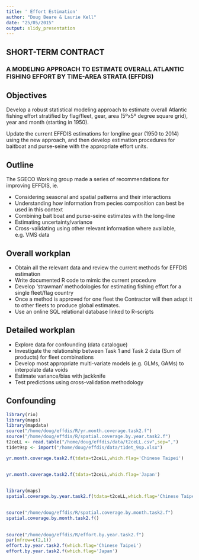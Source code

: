 ```yaml
---
title: ' Effort Estimation'
author: "Doug Beare & Laurie Kell"
date: "25/05/2015"
output: slidy_presentation
---
```


## SHORT-TERM CONTRACT 
### A MODELING APPROACH TO ESTIMATE OVERALL ATLANTIC FISHING EFFORT BY TIME-AREA STRATA (EFFDIS)

## Objectives

Develop a robust statistical modeling approach to estimate overall Atlantic fishing effort stratified by flag/fleet, gear, area (5ºx5º degree square grid), year and month (starting in 1950).

Update the current EFFDIS estimations for longline gear (1950 to 2014) using the new approach, and then develop estimation procedures for baitboat and purse-seine with the appropriate effort units.  

## Outline

The SGECO Working group made a series of recommendations for improving EFFDIS, ie.

+ Considering seasonal and spatial patterns and their interactions 
+ Understanding how information from pecies composition can best be used in this context
+ Combining bait boat and purse-seine estimates with the long-line
+ Estimating uncertainty/variance 
+ Cross-validating using other relevant information where available, e.g. VMS data

## Overall workplan

+ Obtain all the relevant data and review the current methods for EFFDIS estimation 
+ Write documented R code to mimic the current procedure
+ Develop  ‘strawman’ methodologies for estimating fishing effort for a single fleet/flag country
+ Once a method is approved for one fleet the Contractor will then adapt it to other fleets to produce global estimates.  
+ Use an online SQL relational database linked to R-scripts

## Detailed workplan

+ Explore data for confounding (data catalogue)
+ Investigate the relationship between Task 1 and Task 2 data (Sum of products) for fleet combinations
+ Develop most appropriate multi-variate models (e.g. GLMs, GAMs) to interpolate data voids
+ Estimate variance/bias with jackknife
+ Test predictions using cross-validation methodology


## Confounding
```r
library(rio)
library(maps)
library(mapdata)
source("/home/doug/effdis/R/yr.month.coverage.task2.f")
source("/home/doug/effdis/R/spatial.coverage.by.year.task2.f")
t2ceLL <- read.table("/home/doug/effdis/data/t2ceLL.csv",sep=",")
t1det9sp <- import("/home/doug/effdis/data/t1det_9sp.xlsx")
```
```r
yr.month.coverage.task2.f(tdata=t2ceLL,which.flag='Chinese Taipei')
```

## 

```r
yr.month.coverage.task2.f(tdata=t2ceLL,which.flag='Japan')
```

## 

```r
library(maps)
spatial.coverage.by.year.task2.f(tdata=t2ceLL,which.flag='Chinese Taipei')
```

##

```r
source("/home/doug/effdis/R/spatial.coverage.by.month.task2.f")
spatial.coverage.by.month.task2.f()
```

##

```r
source("/home/doug/effdis/R/effort.by.year.task2.f")
par(mfrow=c(2,1))
effort.by.year.task2.f(which.flag='Chinese Taipei')
effort.by.year.task2.f(which.flag='Japan')
```




